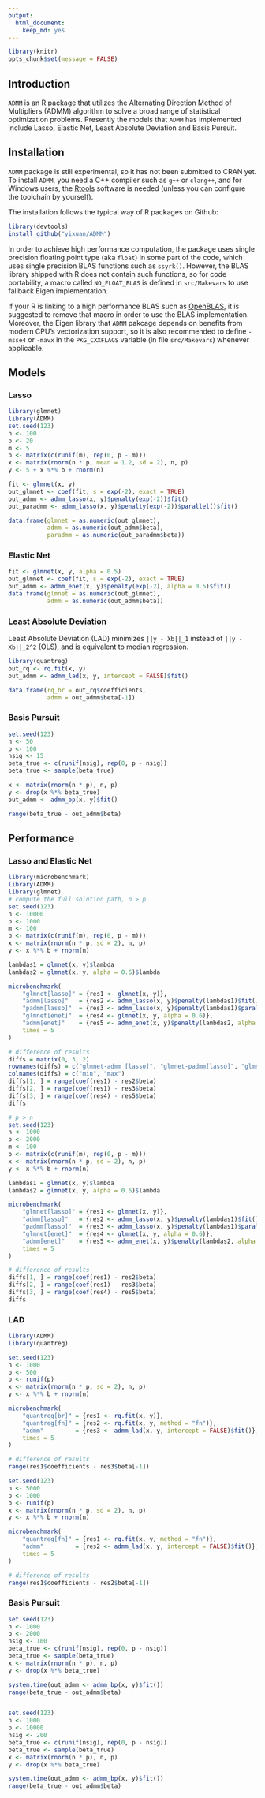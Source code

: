 ```yaml
---
output:
  html_document:
    keep_md: yes
---
```


```r
library(knitr)
opts_chunk$set(message = FALSE)
```

## Introduction

`ADMM` is an R package that utilizes the Alternating Direction Method of Multipliers
(ADMM) algorithm to solve a broad range of statistical optimization problems.
Presently the models that `ADMM` has implemented include Lasso, Elastic Net,
Least Absolute Deviation and Basis Pursuit.

## Installation

`ADMM` package is still experimental, so it has not been submitted to CRAN yet.
To install `ADMM`, you need a C++ compiler such as `g++` or `clang++`, and
for Windows users, the
[Rtools](https://cran.r-project.org/bin/windows/Rtools/index.html)
software is needed (unless you can configure the toolchain by yourself).

The installation follows the typical way of R packages on Github:

```r
library(devtools)
install_github("yixuan/ADMM")
```

In order to achieve high performance computation, the package uses
single precision floating point type (aka `float`) in some part of the code,
which uses single precision BLAS functions such as `ssyrk()`. However,
the BLAS library shipped with R does not contain such functions, so for
code portability, a macro called `NO_FLOAT_BLAS` is defined in
`src/Makevars` to use fallback Eigen implementation.

If your R is linking to a high performance BLAS such as
[OpenBLAS](http://www.openblas.net/), it is suggested to remove that macro in
order to use the BLAS implementation. Moreover, the Eigen library that `ADMM`
pakcage depends on benefits from modern CPU's vectorization support, so it is
also recommended to define `-msse4` or `-mavx` in the `PKG_CXXFLAGS` variable
(in file `src/Makevars`) whenever applicable.

## Models

### Lasso
```r
library(glmnet)
library(ADMM)
set.seed(123)
n <- 100
p <- 20
m <- 5
b <- matrix(c(runif(m), rep(0, p - m)))
x <- matrix(rnorm(n * p, mean = 1.2, sd = 2), n, p)
y <- 5 + x %*% b + rnorm(n)

fit <- glmnet(x, y)
out_glmnet <- coef(fit, s = exp(-2), exact = TRUE)
out_admm <- admm_lasso(x, y)$penalty(exp(-2))$fit()
out_paradmm <- admm_lasso(x, y)$penalty(exp(-2))$parallel()$fit()

data.frame(glmnet = as.numeric(out_glmnet),
           admm = as.numeric(out_admm$beta),
           paradmm = as.numeric(out_paradmm$beta))
```

### Elastic Net
```r
fit <- glmnet(x, y, alpha = 0.5)
out_glmnet <- coef(fit, s = exp(-2), exact = TRUE)
out_admm <- admm_enet(x, y)$penalty(exp(-2), alpha = 0.5)$fit()
data.frame(glmnet = as.numeric(out_glmnet),
           admm = as.numeric(out_admm$beta))
```

### Least Absolute Deviation
Least Absolute Deviation (LAD) minimizes `||y - Xb||_1` instead of
`||y - Xb||_2^2` (OLS), and is equivalent to median regression.

```r
library(quantreg)
out_rq <- rq.fit(x, y)
out_admm <- admm_lad(x, y, intercept = FALSE)$fit()

data.frame(rq_br = out_rq$coefficients,
           admm = out_admm$beta[-1])
```

### Basis Pursuit
```r
set.seed(123)
n <- 50
p <- 100
nsig <- 15
beta_true <- c(runif(nsig), rep(0, p - nsig))
beta_true <- sample(beta_true)

x <- matrix(rnorm(n * p), n, p)
y <- drop(x %*% beta_true)
out_admm <- admm_bp(x, y)$fit()

range(beta_true - out_admm$beta)
```


## Performance

### Lasso and Elastic Net

```r
library(microbenchmark)
library(ADMM)
library(glmnet)
# compute the full solution path, n > p
set.seed(123)
n <- 10000
p <- 1000
m <- 100
b <- matrix(c(runif(m), rep(0, p - m)))
x <- matrix(rnorm(n * p, sd = 2), n, p)
y <- x %*% b + rnorm(n)

lambdas1 = glmnet(x, y)$lambda
lambdas2 = glmnet(x, y, alpha = 0.6)$lambda

microbenchmark(
    "glmnet[lasso]" = {res1 <- glmnet(x, y)},
    "admm[lasso]"   = {res2 <- admm_lasso(x, y)$penalty(lambdas1)$fit()},
    "padmm[lasso]"  = {res3 <- admm_lasso(x, y)$penalty(lambdas1)$parallel()$fit()},
    "glmnet[enet]"  = {res4 <- glmnet(x, y, alpha = 0.6)},
    "admm[enet]"    = {res5 <- admm_enet(x, y)$penalty(lambdas2, alpha = 0.6)$fit()},
    times = 5
)

# difference of results
diffs = matrix(0, 3, 2)
rownames(diffs) = c("glmnet-admm [lasso]", "glmnet-padmm[lasso]", "glmnet-admm [enet]")
colnames(diffs) = c("min", "max")
diffs[1, ] = range(coef(res1) - res2$beta)
diffs[2, ] = range(coef(res1) - res3$beta)
diffs[3, ] = range(coef(res4) - res5$beta)
diffs

# p > n
set.seed(123)
n <- 1000
p <- 2000
m <- 100
b <- matrix(c(runif(m), rep(0, p - m)))
x <- matrix(rnorm(n * p, sd = 2), n, p)
y <- x %*% b + rnorm(n)

lambdas1 = glmnet(x, y)$lambda
lambdas2 = glmnet(x, y, alpha = 0.6)$lambda

microbenchmark(
    "glmnet[lasso]" = {res1 <- glmnet(x, y)},
    "admm[lasso]"   = {res2 <- admm_lasso(x, y)$penalty(lambdas1)$fit()},
    "padmm[lasso]"  = {res3 <- admm_lasso(x, y)$penalty(lambdas1)$parallel()$fit()},
    "glmnet[enet]"  = {res4 <- glmnet(x, y, alpha = 0.6)},
    "admm[enet]"    = {res5 <- admm_enet(x, y)$penalty(lambdas2, alpha = 0.6)$fit()},
    times = 5
)

# difference of results
diffs[1, ] = range(coef(res1) - res2$beta)
diffs[2, ] = range(coef(res1) - res3$beta)
diffs[3, ] = range(coef(res4) - res5$beta)
diffs
```

### LAD

```r
library(ADMM)
library(quantreg)

set.seed(123)
n <- 1000
p <- 500
b <- runif(p)
x <- matrix(rnorm(n * p, sd = 2), n, p)
y <- x %*% b + rnorm(n)

microbenchmark(
    "quantreg[br]" = {res1 <- rq.fit(x, y)},
    "quantreg[fn]" = {res2 <- rq.fit(x, y, method = "fn")},
    "admm"         = {res3 <- admm_lad(x, y, intercept = FALSE)$fit()},
    times = 5
)

# difference of results
range(res1$coefficients - res3$beta[-1])

set.seed(123)
n <- 5000
p <- 1000
b <- runif(p)
x <- matrix(rnorm(n * p, sd = 2), n, p)
y <- x %*% b + rnorm(n)

microbenchmark(
    "quantreg[fn]" = {res1 <- rq.fit(x, y, method = "fn")},
    "admm"         = {res2 <- admm_lad(x, y, intercept = FALSE)$fit()},
    times = 5
)

# difference of results
range(res1$coefficients - res2$beta[-1])

```

### Basis Pursuit

```r
set.seed(123)
n <- 1000
p <- 2000
nsig <- 100
beta_true <- c(runif(nsig), rep(0, p - nsig))
beta_true <- sample(beta_true)
x <- matrix(rnorm(n * p), n, p)
y <- drop(x %*% beta_true)

system.time(out_admm <- admm_bp(x, y)$fit())
range(beta_true - out_admm$beta)


set.seed(123)
n <- 1000
p <- 10000
nsig <- 200
beta_true <- c(runif(nsig), rep(0, p - nsig))
beta_true <- sample(beta_true)
x <- matrix(rnorm(n * p), n, p)
y <- drop(x %*% beta_true)

system.time(out_admm <- admm_bp(x, y)$fit())
range(beta_true - out_admm$beta)
```
